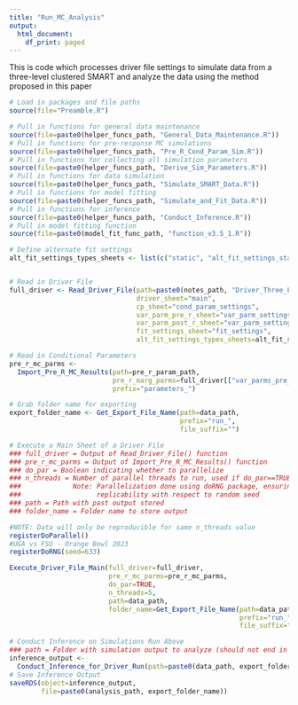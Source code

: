 ```yaml
---
title: "Run_MC_Analysis"
output:
  html_document:
    df_print: paged
---
```


This is code which processes driver file settings to simulate data from
a three-level clustered SMART and analyze the data using the method proposed
in this paper


```r
# Load in packages and file paths
source(file="Preamble.R")
```

```r
# Pull in functions for general data maintenance
source(file=paste0(helper_funcs_path, "General_Data_Maintenance.R"))
# Pull in functions for pre-response MC simulations
source(file=paste0(helper_funcs_path, "Pre_R_Cond_Param_Sim.R"))
# Pull in functions for collecting all simulation parameters
source(file=paste0(helper_funcs_path, "Derive_Sim_Parameters.R"))
# Pull in functions for data simulation
source(file=paste0(helper_funcs_path, "Simulate_SMART_Data.R"))
# Pull in functions for model fitting
source(file=paste0(helper_funcs_path, "Simulate_and_Fit_Data.R"))
# Pull in functions for inference
source(file=paste0(helper_funcs_path, "Conduct_Inference.R"))
# Pull in model fitting function
source(file=paste0(model_fit_func_path, "function_v3.5_1.R"))
```


```r
# Define alternate fit settings
alt_fit_settings_types_sheets <- list(c("static", "alt_fit_settings_static"))


# Read in Driver File
full_driver <- Read_Driver_File(path=paste0(notes_path, "Driver_Three_Level_Simulations.xlsx"), 
                                driver_sheet="main", 
                                cp_sheet="cond_param_settings",
                                var_parm_pre_r_sheet="var_parm_settings_pre_r",
                                var_parm_post_r_sheet="var_parm_settings_post_r",
                                fit_settings_sheet="fit_settings",
                                alt_fit_settings_types_sheets=alt_fit_settings_types_sheets)
```

```r
# Read in Conditional Parameters
pre_r_mc_parms <- 
  Import_Pre_R_MC_Results(path=pre_r_param_path, 
                          pre_r_marg_parms=full_driver[["var_parms_pre_r"]],
                          prefix="parameters_")
```



```r
# Grab folder name for exporting
export_folder_name <- Get_Export_File_Name(path=data_path, 
                                           prefix="run_", 
                                           file_suffix="")
```




```r
# Execute a Main Sheet of a Driver File
### full_driver = Output of Read_Driver_File() function
### pre_r_mc_parms = Output of Import_Pre_R_MC_Results() function
### do_par = Boolean indicating whether to parallelize
### n_threads = Number of parallel threads to run, used if do_par==TRUE
###             Note: Parallelization done using doRNG package, ensuring
###                   replicability with respect to random seed
### path = Path with past output stored
### folder_name = Folder name to store output

#NOTE: Data will only be reproducible for same n_threads value
registerDoParallel()
#UGA vs FSU - Orange Bowl 2023
registerDoRNG(seed=633)

Execute_Driver_File_Main(full_driver=full_driver, 
                         pre_r_mc_parms=pre_r_mc_parms, 
                         do_par=TRUE, 
                         n_threads=5,
                         path=data_path, 
                         folder_name=Get_Export_File_Name(path=data_path, 
                                                          prefix="run_", 
                                                          file_suffix=""))
```


```r
# Conduct Inference on Simulations Run Above
### path = Folder with simulation output to analyze (should not end in "/")
inference_output <- 
  Conduct_Inference_for_Driver_Run(path=paste0(data_path, export_folder_name))
# Save Inference Output
saveRDS(object=inference_output,
        file=paste0(analysis_path, export_folder_name))

```

